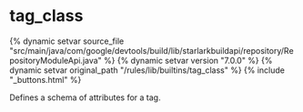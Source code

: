 <html devsite>
<head>
  <meta name="project_path" value="/_project.yaml">
  <meta name="book_path" value="/versions/7.0.0/_book.yaml">
</head>
<body>

<h1 class="page-title" id="modules.tag_class">tag_class</h1>

{% dynamic setvar source_file "src/main/java/com/google/devtools/build/lib/starlarkbuildapi/repository/RepositoryModuleApi.java" %}
{% dynamic setvar version "7.0.0" %}
{% dynamic setvar original_path "/rules/lib/builtins/tag_class" %}
{% include "_buttons.html" %}
<!-- {% raw %} -->

Defines a schema of attributes for a tag.



</body>
</html>

<!-- {% endraw %} -->
